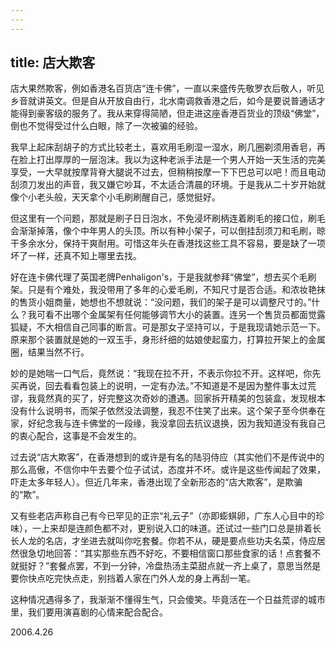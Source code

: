 ```yaml
---
---
---
```

title: 店大欺客
---




店大果然欺客，例如香港名百货店“连卡佛”，一直以来盛传先敬罗衣后敬人，听见乡音就讲英文。但是自从开放自由行，北水南调救香港之后，如今是要说普通话才能得到豪客级的服务了。我从来穿得简陋，但走进这座香港百货业的顶级“佛堂”，倒也不觉得受过什么白眼，除了一次被骗的经验。



我早上起床刮胡子的方式比较老土，喜欢用毛刷湿一湿水，刷几圈剃须用香皂，再在脸上打出厚厚的一层泡沫。我以为这种老派手法是一个男人开始一天生活的完美享受，一大早就按摩背脊大腿说不过去，但稍稍按摩一下下巴总可以吧！而且电动刮须刀发出的声音，我又嫌它吵耳，不太适合清晨的环境。于是我从二十岁开始就像个小老头般，天天拿个小毛刷刷醒自己，感觉挺好。

但这里有一个问题，那就是刷子日日泡水，不免浸坏刷柄连着刷毛的接口位，刷毛会渐渐掉落，像个中年男人的头顶。所以有种小架子，可以倒挂刮须刀和毛刷，晾干多余水分，保持干爽耐用。可惜这年头在香港找这些工具不容易，要是缺了一项坏了一样，还真不知上哪里去找。

好在连卡佛代理了英国老牌Penhaligon's，于是我就参拜“佛堂”，想去买个毛刷架。只是有个难处，我没带用了多年的心爱毛刷，不知尺寸是否合适。和浓妆艳抹的售货小姐商量，她想也不想就说：“没问题，我们的架子是可以调整尺寸的。”什么？我可看不出哪个金属架有任何能够调节大小的装置。连另一个售货员都面觉露狐疑，不大相信自己同事的断言。可是那女子坚持可以，于是我现请她示范一下。原来那个装置就是她的一双玉手，身形纤细的姑娘使起蛮力，打算拉开架上的金属圈，结果当然不行。

妙的是她喘一口气后，竟然说：“我现在拉不开，不表示你拉不开。这样吧，你先买再说，回去看看包装上的说明，一定有办法。”不知道是不是因为整件事太过荒谬，我竟然真的买了，好完整这次奇妙的遭遇。回家拆开精美的包装盒，发现根本没有什么说明书，而架子依然没法调整，我忍不住笑了出来。这个架子至今供奉在家，好纪念我与连卡佛堂的一段缘，我没拿回去抗议退换，因为我知道没有我自己的衷心配合，这事是不会发生的。

过去说“店大欺客”，在香港想到的或许是有名的陆羽侍应（其实他们不是传说中的那么高傲，不信你中午去要个位子试试，态度并不坏。或许是这些传闻起了效果，吓走太多年轻人）。但近几年来，香港出现了全新形态的“店大欺客”，是欺骗的“欺”。

又有些老店声称自己有今已罕见的正宗“礼云子”（亦即蟛蜞卵，广东人心目中的珍味），一上来却是连颜色都不对，更别说入口的味道。还试过一些门口总是排着长长人龙的名店，才坐进去就叫你吃套餐。你若不从，硬是要点些功夫名菜，侍应居然很急切地回答：“其实那些东西不好吃，不要相信窗口那些食家的话！点套餐不就挺好？”套餐点罢，不到一分钟，冷盘热汤主菜甜点就一齐上桌了，意思当然是要你快点吃完快点走，别挡着人家在门外人龙的身上再刮一笔。

这种情况遇得多了，我渐渐不懂得生气，只会傻笑。毕竟活在一个日益荒谬的城市里，我们要用演喜剧的心情来配合配合。





2006.4.26